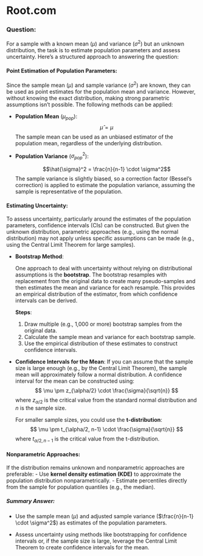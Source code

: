 
# Root.com

### Question:

For a sample with a known mean ($\mu$) and variance ($\sigma^2$) but an unknown distribution, the task is to estimate population parameters and assess uncertainty. Here's a structured approach to answering the question:

#### Point Estimation of Population Parameters:

   Since the sample mean ($\mu$) and sample variance ($\sigma^2$) are known, they can be used as point estimates for the population mean and variance. However, without knowing the exact distribution, making strong parametric assumptions isn't possible. The following methods can be applied:

   - **Population Mean** ($\mu_{pop}$): 
     $$
     \hat{\mu} = \mu
     $$
     The sample mean can be used as an unbiased estimator of the population mean, regardless of the underlying distribution.

   - **Population Variance** ($\sigma^2_{pop}$): 
     
     $$\hat{\sigma}^2 = \frac{n}{n-1} \cdot \sigma^2$$
     The sample variance is slightly biased, so a correction factor (Bessel's correction) is applied to estimate the population variance, assuming the sample is representative of the population.

#### Estimating Uncertainty:
   
   To assess uncertainty, particularly around the estimates of the population parameters, confidence intervals (CIs) can be constructed. But given the unknown distribution, parametric approaches (e.g., using the normal distribution) may not apply unless specific assumptions can be made (e.g., using the Central Limit Theorem for large samples).

   - **Bootstrap Method**: 
   
     One approach to deal with uncertainty without relying on distributional assumptions is the **bootstrap**. The bootstrap resamples with replacement from the original data to create many pseudo-samples and then estimates the mean and variance for each resample. This provides an empirical distribution of the estimator, from which confidence intervals can be derived.

     **Steps**:
     1. Draw multiple (e.g., 1,000 or more) bootstrap samples from the original data.
     2. Calculate the sample mean and variance for each bootstrap sample.
     3. Use the empirical distribution of these estimates to construct confidence intervals.

   - **Confidence Intervals for the Mean**: 
     If you can assume that the sample size is large enough (e.g., by the Central Limit Theorem), the sample mean will approximately follow a normal distribution. A confidence interval for the mean can be constructed using:
     $$
     \mu \pm z_{\alpha/2} \cdot \frac{\sigma}{\sqrt{n}}
     $$
     where $z_{\alpha/2}$ is the critical value from the standard normal distribution and $n$ is the sample size.

     For smaller sample sizes, you could use the **t-distribution**:
     $$
     \mu \pm t_{\alpha/2, n-1} \cdot \frac{\sigma}{\sqrt{n}}
     $$
     where $t_{\alpha/2, n-1}$ is the critical value from the t-distribution.

#### Nonparametric Approaches:

   If the distribution remains unknown and nonparametric approaches are preferable:
   - Use **kernel density estimation (KDE)** to approximate the population distribution nonparametrically.
   - Estimate percentiles directly from the sample for population quantiles (e.g., the median).

##### Summary Answer:

- Use the sample mean ($\mu$) and adjusted sample variance ($\frac{n}{n-1} \cdot \sigma^2$) as estimates of the population parameters.

- Assess uncertainty using methods like bootstrapping for confidence intervals or, if the sample size is large, leverage the Central Limit Theorem to create confidence intervals for the mean.
